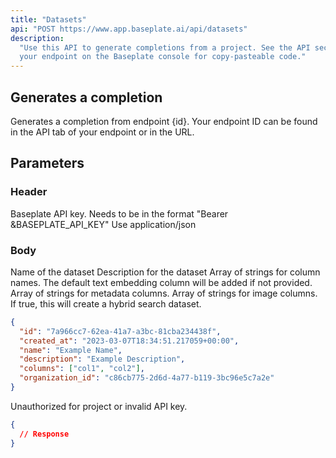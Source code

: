 ```yaml
---
title: "Datasets"
api: "POST https://www.app.baseplate.ai/api/datasets"
description:
  "Use this API to generate completions from a project. See the API section of
  your endpoint on the Baseplate console for copy-pasteable code."
---
```


## Generates a completion

Generates a completion from endpoint {id}. Your endpoint ID can be found in the
API tab of your endpoint or in the URL.

## Parameters

### Header

<ParamField header="Authorization" type="string" required>
  Baseplate API key. Needs to be in the format "Bearer &BASEPLATE_API_KEY"
</ParamField>
<ParamField header="Content-Type" type="string">
  Use application/json
</ParamField>

### Body

<ParamField body="name" type="string" requipred>
  Name of the dataset
</ParamField>
<ParamField body="description" type="string">
  Description for the dataset
</ParamField>
<ParamField body="columns" type="Array">
  Array of strings for column names. The default text embedding column will be
  added if not provided.
</ParamField>
<ParamField body="metadata_cols" type="Array">
  Array of strings for metadata columns.
</ParamField>
<ParamField body="image_cols" type="Array">
  Array of strings for image columns.
</ParamField>
<ParamField body="hybrid" type="Boolean">
  If true, this will create a hybrid search dataset.
</ParamField>

<Tabs>
<Tab title="🟢 200: OK">

```json
{
  "id": "7a966cc7-62ea-41a7-a3bc-81cba234438f",
  "created_at": "2023-03-07T18:34:51.217059+00:00",
  "name": "Example Name",
  "description": "Example Description",
  "columns": ["col1", "col2"],
  "organization_id": "c86cb775-2d6d-4a77-b119-3bc96e5c7a2e"
}
```

</Tab>

<Tab title="🟠 401: Unauthorized">

Unauthorized for project or invalid API key.

```json
{
  // Response
}
```

</Tab>
</Tabs>
